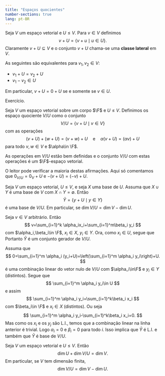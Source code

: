 ```yaml
--- 
title: "Espaços quocientes"
number-sections: true
lang: pt-BR
--- 
```


Seja $V$ um espaço vetorial e $U\leq V$. Para $v\in V$ definimos
$$
v+U=\{v+u\mid u \in U\}.
$$
Claramente $v+U\subseteq V$ e o conjunto $v+U$ chama-se uma <b>classe lateral</b> em $V$.

:::{#lem-}
As seguintes são equivalentes para $v_1,v_2\in V$:


- $v_1+U=v_2+U$
- $v_1-v_2\in U$

Em particular, $v+U=0+U$ se e somente se $v\in U$.

:::


:::{.proof}
Exercício.
:::


:::{#def-}
Seja $V$ um espaço vetorial sobre um corpo $\F$ e $U\leq V$. Definimos os espaço quociente $V/U$ como o conjunto
$$
V/U=\{v+U\mid v\in V\}
$$
com as operações
$$
(v+U)+(w+U)=(v+w)+U\quad\mbox{e}\quad\alpha(v+U)=(\alpha v)+U
$$
para todo $v,w\in V$ e $\alpha\in \F$.
:::


:::{#thm-}
As operações em $V/U$ estão bem definidas e o conjunto $V/U$ com estas operações é um $\F$-espaço vetorial.
:::


:::{.proof}
O leitor pode verificar a maioria destas afirmações. Aqui só comentamos que $0_{V/U}=0_V+U$ e $-(v+U)=(-v)+U$.
:::


:::{#thm-}
Seja $V$ um espaço vetorial, $U\leq V$, e seja $X$ uma base de $U$. Assuma que $X\cup Y$ é uma base de $V$ com $X\cap Y=\emptyset$. Então
$$
\bar Y=\{y+U\mid y\in Y\}
$$
é uma base de $V/U$. Em particular, se $\dim V/U=\dim V-\dim U$.
:::


:::{.proof}
Seja $v\in V$ arbitrário. Então
$$
v=\sum_{i=1}^k \alpha_ix_i+\sum_{i=1}^m\beta_i y_i
$$
com $\alpha_i,\beta_i\in \F$, $x_i\in X$, $y_i\in Y$. Ora, como $x_i\in U$, segue que
\begin{align*}
v+U&=\left(\sum_{i=1}^k \alpha_ix_i+\sum_{i=1}^m\beta_i y_i\right)+U\\
&=\left(\sum_{i=1}^k \alpha_ix_i+U\right)+\left(\sum_{i=1}^m\beta_i y_i +U\right)\\
&=\sum_{i=1}^m\beta_i y_i+U=\sum_{i=1}^m\beta_i(y_i+U)
\end{align*}
Portanto $\bar Y$ é um conjunto gerador de $V/U$.

Assuma que
$$
0=\sum_{i=1}^m \alpha_i (y_i+U)=\left(\sum_{i=1}^m \alpha_i y_i\right)+U.
$$
é uma combinação linear do vetor nulo de $V/U$ com $\alpha_i\in\F$ e $y_i\in Y$ (distintos). Segue que
$$
\sum_{i=1}^m \alpha_i y_i\in U
$$
e assim
$$
\sum_{i=1}^m \alpha_i y_i=\sum_{i=1}^k\beta_i x_i
$$
com $\beta_i\in \F$ e $x_i\in X$ (distintos).
Ou seja
$$
\sum_{i=1}^m \alpha_i y_i-\sum_{i=1}^k\beta_i x_i=0.
$$
Mas como os $x_i$ e os $y_j$ são L.I., temos que a combinação linear na linha anterior é trivial. Logo $\alpha_i=0$ e $\beta_i=0$ para todo $i$. Isso implica que $\bar Y$ é L.I. e também que $\bar Y$ é base de $V/U$.

:::


:::{#cor-}
Seja $V$ um espaço vetorial e $U\leq V$. Então
$$
\dim U+\dim V/U=\dim V.
$$
Em particular, se $V$ tem dimensão finita,
$$
\dim V/U=\dim V-\dim U.
$$
:::
